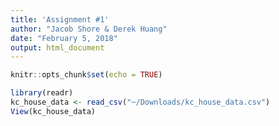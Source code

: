 ```yaml
---
title: 'Assignment #1'
author: "Jacob Shore & Derek Huang"
date: "February 5, 2018"
output: html_document
---
```


```r
knitr::opts_chunk$set(echo = TRUE)
```


```r
library(readr)
kc_house_data <- read_csv("~/Downloads/kc_house_data.csv")
View(kc_house_data)
```

